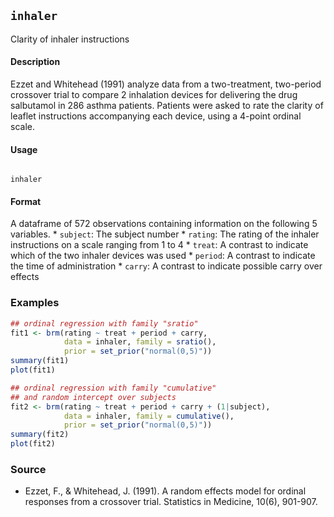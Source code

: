 ## ``inhaler ``

Clarity of inhaler instructions

#### Description 
Ezzet and Whitehead (1991) analyze data from a two-treatment, two-period crossover trial to compare 2 inhalation devices for delivering the drug salbutamol in 286 asthma patients. Patients were asked to rate the clarity of leaflet instructions accompanying each device, using a 4-point ordinal scale.

#### Usage
<pre><code>
inhaler
</code></pre>

#### Format
A dataframe of 572 observations containing information on the following 5 variables.
* ``subject``: The subject number
* ``rating``: The rating of the inhaler instructions on a scale ranging from 1 to 4 
* ``treat``: A contrast to indicate which of the two inhaler devices was used
* ``period``: A contrast to indicate the time of administration 
* ``carry``: A contrast to indicate possible carry over effects


### Examples
```r
## ordinal regression with family "sratio"
fit1 <- brm(rating ~ treat + period + carry,
            data = inhaler, family = sratio(),
            prior = set_prior("normal(0,5)"))
summary(fit1)
plot(fit1)
```

```r
## ordinal regression with family "cumulative"
## and random intercept over subjects
fit2 <- brm(rating ~ treat + period + carry + (1|subject),
            data = inhaler, family = cumulative(),
            prior = set_prior("normal(0,5)"))
summary(fit2)
plot(fit2)
```

### Source
* Ezzet, F., & Whitehead, J. (1991). A random effects model for ordinal responses from a crossover trial. Statistics in Medicine, 10(6), 901-907.
